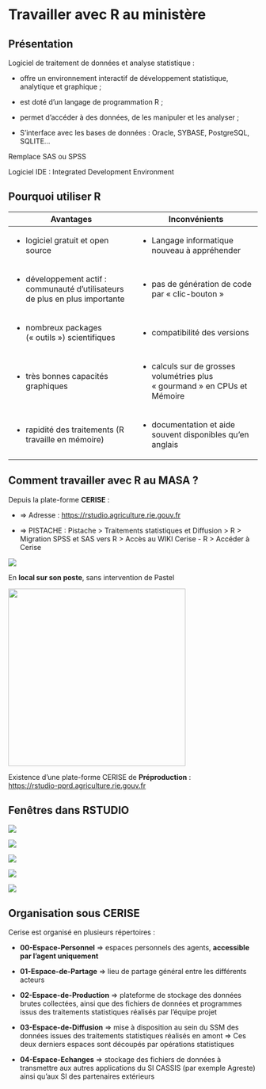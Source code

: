 # Travailler avec R au ministère {.backgroundTitre}

## Présentation  {.backgroundTitre}

Logiciel de traitement de données et analyse statistique :

-   offre un environnement interactif de développement statistique, analytique et graphique ;

-   est doté d’un langage de programmation R ;

-   permet d’accéder à des données, de les manipuler et les analyser ;

-   S'interface avec les bases de données : Oracle, SYBASE, PostgreSQL, SQLITE…

Remplace SAS ou SPSS

Logiciel IDE : Integrated Development Environment

## Pourquoi utiliser R

+--------------------------------------------------------------------------------+-----------------------------------------------------------------------------+
| Avantages                                                                      | **Inconvénients**                                                           |
+================================================================================+=============================================================================+
| -   logiciel gratuit et open source                                            | -   Langage informatique nouveau à appréhender                              |
+--------------------------------------------------------------------------------+-----------------------------------------------------------------------------+
| -   développement actif : communauté d’utilisateurs de plus en plus importante | -   pas de génération de code par « clic-bouton »                           |
+--------------------------------------------------------------------------------+-----------------------------------------------------------------------------+
| -   nombreux packages (« outils ») scientifiques                               | -   compatibilité des versions                                              |
+--------------------------------------------------------------------------------+-----------------------------------------------------------------------------+
| -   très bonnes capacités graphiques                                           | -   calculs sur de grosses volumétries plus « gourmand » en CPUs et Mémoire |
+--------------------------------------------------------------------------------+-----------------------------------------------------------------------------+
| -   rapidité des traitements (R travaille en mémoire)                          | -   documentation et aide souvent disponibles qu'en anglais                 |
+--------------------------------------------------------------------------------+-----------------------------------------------------------------------------+

## Comment travailler avec R au MASA ?

Depuis la plate-forme **CERISE** :

-   ⇒ Adresse : <https://rstudio.agriculture.rie.gouv.fr>

-   ⇒ PISTACHE : Pistache \> Traitements statistiques et Diffusion \> R \> Migration SPSS et SAS vers R \> Accès au WIKI Cerise - R \> Accéder à Cerise

![](images/clipboard-3909638494.png)

En **local sur son poste**, sans intervention de Pastel

![](images/clipboard-3032060665.png){fig-align="center" width="358"}

Existence d'une plate-forme CERISE de **Préproduction** :\
<https://rstudio-pprd.agriculture.rie.gouv.fr>

## Fenêtres dans RSTUDIO

![](images/clipboard-2886638445.png)

![](images/clipboard-2489179024.png)

![](images/clipboard-3553625632.png)

![](images/clipboard-1749613597.png)

![](images/clipboard-2489179024.png)

## Organisation sous CERISE

Cerise est organisé en plusieurs répertoires :

-   **00-Espace-Personnel** =\> espaces personnels des agents, **accessible par l’agent uniquement**

-   **01-Espace-de-Partage** =\> lieu de partage général entre les différents acteurs

-   **02-Espace-de-Production** =\> plateforme de stockage des données brutes collectées, ainsi que des fichiers de données et programmes issus des traitements statistiques réalisés par l'équipe projet

-   **03-Espace-de-Diffusion** =\> mise à disposition au sein du SSM des données issues des traitements statistiques réalisés en amont =\> Ces deux derniers espaces sont découpés par opérations statistiques

-   **04-Espace-Echanges** =\> stockage des fichiers de données à transmettre aux autres applications du SI CASSIS (par exemple Agreste) ainsi qu'aux SI des partenaires extérieurs

